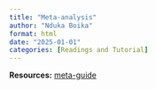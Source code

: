 ```yaml
---
title: "Meta-analysis"
author: "Nduka Boika"
format: html
date: "2025-01-01"
categories: [Readings and Tutorial]
---
```


**Resources:** [meta-guide](https://bookdown.org/MathiasHarrer/Doing_Meta_Analysis_in_R)
